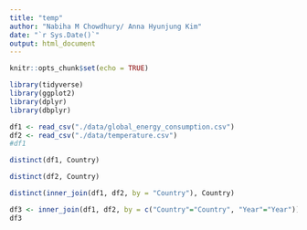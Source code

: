 ```yaml
---
title: "temp"
author: "Nabiha M Chowdhury/ Anna Hyunjung Kim"
date: "`r Sys.Date()`"
output: html_document
---
```


```r
knitr::opts_chunk$set(echo = TRUE)
```

```r
library(tidyverse)
library(ggplot2)
library(dplyr)
library(dbplyr)
```

```r

df1 <- read_csv("./data/global_energy_consumption.csv")
df2 <- read_csv("./data/temperature.csv")
#df1
```

```r
distinct(df1, Country)
```

```r
distinct(df2, Country)

distinct(inner_join(df1, df2, by = "Country"), Country)

df3 <- inner_join(df1, df2, by = c("Country"="Country", "Year"="Year"))
df3
```


